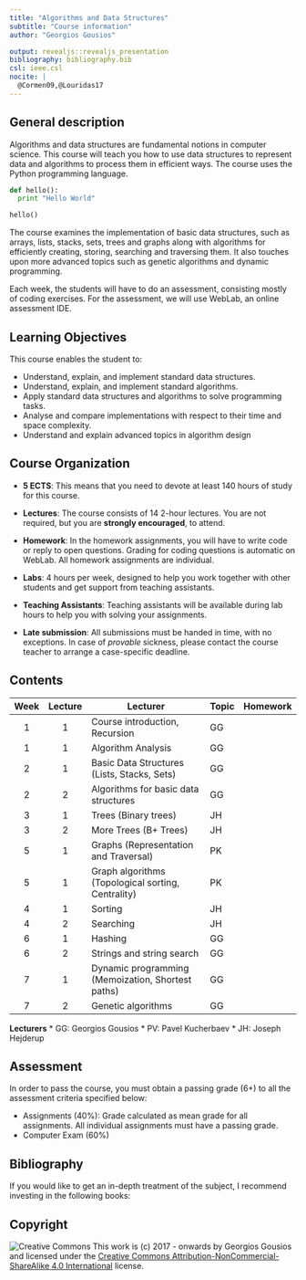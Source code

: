 ```yaml
---
title: "Algorithms and Data Structures"
subtitle: "Course information"
author: "Georgios Gousios"

output: revealjs::revealjs_presentation
bibliography: bibliography.bib
csl: ieee.csl
nocite: |
  @Cormen09,@Louridas17
---
```


## General description

Algorithms and data structures are fundamental notions in computer science.
This course will teach you how to use data structures to represent data and
algorithms to process them in efficient ways. The course uses the Python
programming language.

```python
def hello():
  print "Hello World"

hello()
```

The course examines the implementation of basic data structures, such as arrays, 
lists, stacks, sets, trees and graphs along with algorithms for efficiently
creating, storing, searching and traversing them. It also touches upon
more advanced topics such as genetic algorithms and dynamic programming.

Each week, the students will have to do an assessment, consisting mostly
of coding exercises. For the assessment, we will use WebLab, an online assessment IDE.

## Learning Objectives

This course enables the student to:

* Understand, explain, and implement standard data structures.
* Understand, explain, and implement standard algorithms.
* Apply standard data structures and algorithms to solve programming tasks.
* Analyse and compare implementations with respect to their time and space complexity.
* Understand and explain advanced topics in algorithm design

## Course Organization

* **5 ECTS**: This means that you need to devote at least 140 hours of study
  for this course.

* **Lectures**: The course consists of 14 2-hour lectures. You are not required,
  but you are **strongly encouraged**, to attend.

* **Homework**: In the homework assignments, you will have to write code or reply to open questions. Grading for coding questions is automatic on WebLab. All homework assignments are individual.

* **Labs**: 4 hours per week, designed to help you work together with other
  students and get support from teaching assistants.

* **Teaching Assistants**: Teaching assistants will be available during
  lab hours to help you with solving your assignments.

* **Late submission**: All submissions must be handed in time, with no
  exceptions. In case of *provable* sickness, please contact the course
  teacher to arrange a case-specific deadline.

## Contents

|Week |Lecture | Lecturer | Topic | Homework|
|:---:|:------:|----------|-------|---------|
| 1 | 1 | Course introduction, Recursion  | GG | |
| 1 | 1 | Algorithm Analysis   | GG | |
| 2 | 1 | Basic Data Structures (Lists, Stacks, Sets) | GG | |
| 2 | 2 | Algorithms for basic data structures | GG | |
| 3 | 1 | Trees (Binary trees)  | JH | |
| 3 | 2 | More Trees (B+ Trees) | JH | |
| 5 | 1 | Graphs (Representation and Traversal) | PK ||
| 5 | 1 | Graph algorithms (Topological sorting, Centrality) | PK ||
| 4 | 1 | Sorting | JH ||
| 4 | 2 | Searching | JH ||
| 6 | 1 | Hashing | GG ||
| 6 | 2 | Strings and string search  | GG ||
| 7 | 1 | Dynamic programming (Memoization, Shortest paths) | GG||
| 7 | 2 | Genetic algorithms  | GG||

**Lecturers**
* GG: Georgios Gousios
* PV: Pavel Kucherbaev
* JH: Joseph Hejderup


## Assessment

In order to pass the course, you must obtain a passing grade (6+) to all the
assessment criteria specified below:

* Assignments (40%): Grade calculated as mean grade for all assignments. 
All individual assignments must have a passing grade.
* Computer Exam (60%)

## Bibliography

If you would like to get an in-depth treatment of the subject, I recommend
investing in the following books:

<div id="refs"></div>

## Copyright
![Creative Commons](https://i.creativecommons.org/l/by-nc-sa/4.0/80x15.png)
This work is (c) 2017 - onwards by Georgios Gousios and licensed under the
[Creative Commons Attribution-NonCommercial-ShareAlike 4.0 International
](http://creativecommons.org/licenses/by-nc-sa/4.0/) license.
